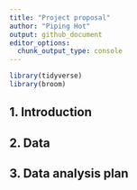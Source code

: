 ```yaml
---
title: "Project proposal"
author: "Piping Hot"
output: github_document
editor_options: 
  chunk_output_type: console
---
```


```r
library(tidyverse)
library(broom)
```

## 1. Introduction



## 2. Data



## 3. Data analysis plan



